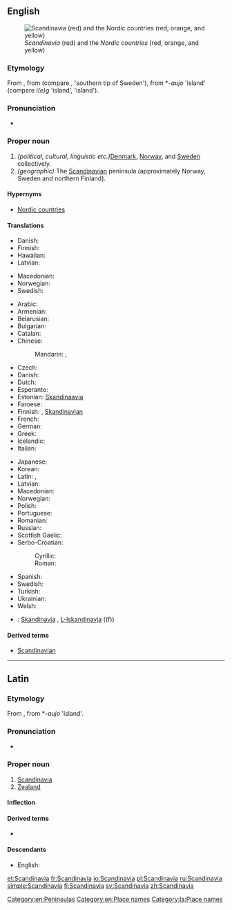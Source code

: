 ==English==
[[Image:Scandinavia location map definitions.PNG|thumb|right|''Scandinavia'' (red) and the ''Nordic countries'' (red, orange, and yellow)]]

===Etymology===
From {{etyl|la}} {{term|Scandinavia|Scandināvia|lang=la}}, from {{etyl|gem-pro|en}} {{recons|Skaþinawjō||Scadia island|lang=gem-pro}} (compare {{etyl|ang|-}} {{term|Scedenig|lang=ang}}, {{etyl|non|-}} {{term|Skaney|lang=non}} 'southern tip of Sweden'), from *-''aujo'' 'island' (compare {{etyl|ang|-}} ''ī(e)g'' 'island', {{etyl|non|-}} {{term|ey}} 'island').

===Pronunciation===
* {{rhymes|eɪviə}}

===Proper noun===
{{en-proper noun}}

# ''(political, cultural, linguistic etc.) ''[[Denmark]], [[Norway]], and [[Sweden]] collectively.
# ''(geographic)'' The [[Scandinavian]] peninsula (approximately Norway, Sweden and northern Finland).

====Hypernyms====
* {{sense|group of countries}}  [[Nordic countries]]

====Translations====
{{trans-top|Denmark, Norway, and Sweden}}
* Danish: {{t-|da|Skandinavien}}
* Finnish: {{t+|fi|Skandinavia}}
* Hawaiian: {{tø|haw|Sekanedinawia}}
* Latvian: {{t-|lv|Skandināvija|f}}
{{trans-mid}}
* Macedonian: {{t-|mk|Скандинавија|f|tr=Skandinávija|sc=Cyrl}}
* Norwegian: {{t-|no|Skandinavia}}
* Swedish: {{t+|sv|Skandinavien}}
{{trans-bottom}}

{{trans-top|peninsula}}
* Arabic: {{t-|ar|إسكندينافيا|f|tr='iskandinaafya|sc=Arab}}
* Armenian: {{t-|hy|Սկանդինավիա|tr=Skandinavia}}
* Belarusian: {{t-|be|Скандынавія|f|tr=Skandynávija|sc=Cyrl}}
* Bulgarian: {{t-|bg|Скандинавия|f|tr=Skandinávija|sc=Cyrl}}
* Catalan: {{t-|ca|Escandinàvia|f}}
* Chinese:
*: Mandarin: {{t|cmn|斯堪的納維亞|sc=Hani}}, {{t|cmn|斯堪的纳维亚|tr=Sīkāndìnàwéiyǎ|sc=Hani}}
* Czech: {{t+|cs|Skandinávie|f}}
* Danish: {{t-|da|Skandinavien}}
* Dutch: {{t-|nl|Scandinavië|n}}
* Esperanto: {{t-|eo|Skandinavio}}
* Estonian: [[Skandinaavia]]
* Faroese: {{t-|fo|Skandinavia|f|n}}
* Finnish: {{t+|fi|Skandinavia}}, [[Skandinavia#Finnish|Skandinavian]] {{t+|fi|niemimaa}}
* French: {{t+|fr|Scandinavie|f}}
* German: {{t+|de|Skandinavien|n}}
* Greek: {{t-|el|Σκανδιναβία|f|tr=Skandinavía}}
* Icelandic: {{t+|is|Skandinavía}}
* Italian: {{t-|it|Scandinavia|f}}
{{trans-mid}}
* Japanese: {{t-|ja|スカンディナヴィア|tr=Sukandinavia|sc=Jpan}}
* Korean: {{t+|ko|스칸디나비아|tr=Seukandinabia|sc=Kore}}
* Latin: {{t-|la|Scandia}}, {{t-|la|Scandinavia}}
* Latvian: {{t-|lv|Skandināvija|f}}
* Macedonian: {{t-|mk|Скандинавија|f|tr=Skandinávija|sc=Cyrl}}
* Norwegian: {{t-|no|Skandinavia}}
* Polish: {{t+|pl|Skandynawia|f}}
* Portuguese: {{t-|pt|Escandinávia|f}}
* Romanian: {{t-|ro|Scandinavia|f}}
* Russian: {{t+|ru|Скандинавия|f|tr=Skandinávija}}
* Scottish Gaelic: {{t-|gd|Lochlann|m|f}}
* Serbo-Croatian:
*: Cyrillic: {{t-|sh|Скандинавија|f}}
*: Roman: {{t-|sh|Skandinavija|f}}
* Spanish: {{t+|es|Escandinavia|f}}
* Swedish: {{t+|sv|Skandinaviska halvön}}
* Turkish: {{t-|tr|İskandinavya}}
* Ukrainian: {{t-|uk|Скандинавія|f|tr=Skandynávija|sc=Cyrl}}
* Welsh: {{t-|cy|Llychlyn}}
{{trans-bottom}}

{{checktrans-top}}
* {{ttbc|mt}}: [[Skandinavja]] {{f}}, [[L-Iskandinavja]] ((f))
{{trans-bottom}}

====Derived terms====
* [[Scandinavian]]

[[Category:en:Peninsulas]]
[[Category:en:Place names]]

----

==Latin==
{{wikipedia|lang=la}}

===Etymology===
From {{etyl|gem-pro|la}} {{recons|Skaþinawjō||Scadia island|lang=gem-pro}}, from *-''aujo'' 'island'.

===Pronunciation===
* {{a|Classical}} {{IPA|/skan.diˈnaː.wi.a/|lang=la}}

===Proper noun===
{{la-proper noun|Scandināvia|Scandinaviae|Scandināviae|f|first}}

# [[#English|Scandinavia]]
# [[Zealand]]

====Inflection====
{{la-decl-1st-loc|Scandinavi|Scandināvi}}

====Derived terms====
* {{l|la|scandinavicus|scandināvicus}}

====Descendants====
* English: {{l|en|Scandinavia}}

[[Category:la:Place names]]

[[et:Scandinavia]]
[[fr:Scandinavia]]
[[io:Scandinavia]]
[[pl:Scandinavia]]
[[ru:Scandinavia]]
[[simple:Scandinavia]]
[[fi:Scandinavia]]
[[sv:Scandinavia]]
[[zh:Scandinavia]]
